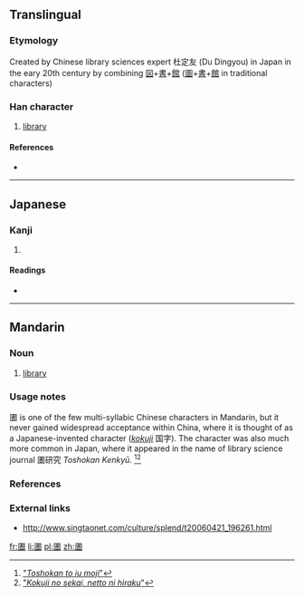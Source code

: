 ==Translingual==

===Etymology===
Created by Chinese library sciences expert 杜定友 (Du Dingyou) in Japan in the eary 20th century by combining [[図]]+[[書]]+[[館]] ([[圖]]+[[書]]+[[館]] in traditional characters)

===Han character===
{{Han char|rn=31|rad=囗|as=10|sn=13|four=|canj=田中土日 (WLGA)}}

# [[library]]

====References====
* {{Han ref|kx=0220.151|dkj=04829|dj=0452.070|hdz=10724.111|uh=5715|ud=22293}}

----

==Japanese==

===Kanji===
{{ja-kanji|grade=|rs=囗10}}

# {{defn|lang=ja|sort=囗10}}

====Readings====
* {{ja-readings|on=[[としょかん]] (toshokan), [[しょ]] (sho)|kun=}}

----

==Mandarin==

===Noun===
{{cmn-noun|ts|pin=túshūguǎn|pint=tu2shu1guan3|rs=囗10}}

# {{context|obscure|lang=cmn}} [[library]]

===Usage notes===
圕 is one of the few multi-syllabic Chinese characters in Mandarin, but it never gained widespread acceptance within China, where it is thought of as a Japanese-invented character (''[[kokuji]]'' 国字).  The character was also much more common in Japan, where it appeared in the name of library science journal 圕研究 ''Toshokan Kenkyū''. <ref>[http://hp.vector.co.jp/authors/VA000964/html/tosho.htm "''Toshokan to iu moji''"]</ref><ref>[http://http://ksbookshelf.com/nozomu-oohara/Nikkei.htm "''Kokuji no sekai, netto ni hiraku''"]</ref>

===References===
<references/>

===External links===
* http://www.singtaonet.com/culture/splend/t20060421_196261.html

[[fr:圕]]
[[li:圕]]
[[pl:圕]]
[[zh:圕]]